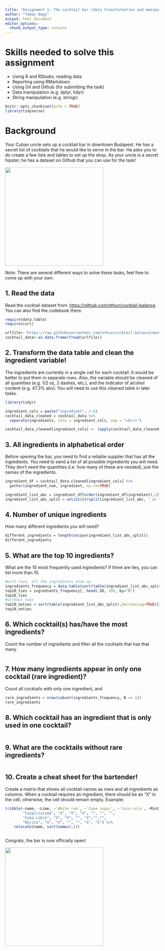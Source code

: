 ```yaml
---
title: "Assignment 1: The cocktail bar (data transformation and manipulation)"
author: "Tamas Nagy"
output: html_document
editor_options: 
  chunk_output_type: console
---
```


# Skills needed to solve this assignment

-   Using R and RStudio, reading data
-   Reporting using RMarkdown
-   Using Git and Github (for submitting the task)
-   Data manipulation (e.g. dplyr, tidyr)
-   String manipulation (e.g. stringr)

```r
knitr::opts_chunk$set(echo = TRUE)
library(tidyverse)
```

# Background

Your Cuban uncle sets up a cocktail bar in downtown Budapest. He has a secret list of cocktails that he would like to serve in the bar. He asks you to do create a few lists and tables to set up the shop. As your uncle is a secret hipster, he has a dataset on Github that you can use for the task!

![](https://media1.tenor.com/images/57a519cffd0ad4693be3b9c94b211540/tenor.gif?itemid=5195211){width="320"}

Note: There are several different ways to solve these tasks, feel free to come up with your own.

## 1. Read the data

Read the cocktail dataset from: <https://github.com/nthun/cocktail-balance> You can also find the codebook there.

```r
require(data.table)
require(curl)

urlfile<-'https://raw.githubusercontent.com/nthun/cocktail-balance/master/cocktail_data.tsv'
cocktail_data<-as.data.frame(fread(urlfile))

```

## 2. Transform the data table and clean the ingredient variable!

The ingredients are currently in a single cell for each cocktail. It would be better to put them in separate rows. Also, the variable should be cleaned of all quantities (e.g. 1/2 oz, 2 dashes, etc.), and the indicator of alcohol content (e.g. 47.3% abv). You will need to use this cleaned table in later tasks.

```r
library(tidyr)

ingredient_cols = paste("ingredient", 1:6)
cocktail_data_cleaned = cocktail_data %>% 
  separate(ingredients, into = ingredient_cols, sep = "<br/>")

cocktail_data_cleaned[ingredient_cols] <- lapply(cocktail_data_cleaned[ingredient_cols], function(x) gsub("(.*\\s(oz|dashes|bsp|dash|drops|drop)\\s|\\s[(].*[)])", "", x))


```

## 3. All ingredients in alphabetical order

Before opening the bar, you need to find a reliable supplier that has all the ingredients. You need to send a list of all possible ingredients you will need. They don't need the quantities (i.e. how many of these are needed), just the names of the ingredients.

```r
ingredient_df = cocktail_data_cleaned[ingredient_cols] %>%
  gather(ingredient_num, ingredient, na.rm=TRUE)

ingredient_list_abc = ingredient_df[order(ingredient_df$ingredient),2]
ingredient_list_abc_split = unlist(strsplit(ingredient_list_abc, " or "))

```

## 4. Number of unique ingredients

How many different ingredients you will need?

```r
different_ingredients = length(unique(ingredient_list_abc_split))
different_ingredients
```

## 5. What are the top 10 ingredients?

What are the 10 most frequently used ingredients? If there are ties, you can list more than 10.

```r
#with ties, all the ingredients show up
ingredients_frequency = data.table(sort(table(ingredient_list_abc_split),decreasing=TRUE))
top10_ties = ingredients_frequency[, head(.SD, 10), by="N"]
top10_ties
#without ties
top10_noties = sort(table(ingredient_list_abc_split),decreasing=TRUE)[1:10]
top10_noties
```

## 6. Which cocktail(s) has/have the most ingredients?

Count the number of ingredients and filter all the cocktails that has that many.

```r

```

## 7. How many ingredients appear in only one cocktail (rare ingredient)?

Count all cocktails with only one ingredient, and

```r
rare_ingredients = nrow(subset(ingredients_frequency, N == 1))
rare_ingredients
```

## 8. Which cocktail has an ingredient that is only used in one cocktail?

```r

```

## 9. What are the cocktails without rare ingredients?

```r
  
```

## 10. Create a cheat sheet for the bartender!

Create a matrix that shows all cocktail names as rows and all ingredients as columns. When a cocktail requires an ingredient, there should be an "X" in the cell, otherwise, the cell should remain empty. Example:

```r
tribble(~name, ~Lime, ~`White rum`, ~`Cane sugar`, ~`Coca-cola`, ~Mint, ~Soda,
        "Caipirissima", "X", "X", "X", "", "", "",
        "Cuba Libre", "X", "X", "", "X","","",
        "Mojito", "X", "X", "", "", "X", "X") %>% 
    relocate(name, sort(names(.)))
```

```r

```


Congrats, the bar is now officially open!

![](https://i.pinimg.com/originals/4e/c1/0c/4ec10c9d32b2c7c28b4b638c7f809ec5.gif){width="320"}
